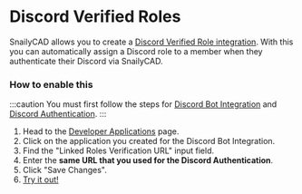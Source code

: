 # Discord Verified Roles

SnailyCAD allows you to create a [Discord Verified Role integration](https://support.discord.com/hc/en-us/articles/8063233404823).
With this you can automatically assign a Discord role to a member
when they authenticate their Discord via SnailyCAD.

### How to enable this

:::caution
You must first follow the steps for [Discord Bot Integration](/docs/discord-integration/discord-bot) and [Discord Authentication](/docs/discord-integration/discord-authentication).
:::

1. Head to the [Developer Applications](https://discord.com/developers/applications) page.
2. Click on the application you created for the Discord Bot Integration.
3. Find the "Linked Roles Verification URL" input field.
4. Enter the **same URL that you used for the Discord Authentication**.
5. Click "Save Changes".
6. [Try it out!](https://support.discord.com/hc/en-us/articles/8063233404823#h_01GK286J648XF4HPGKZYW9AMQF)
